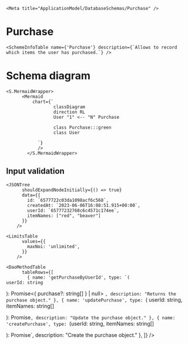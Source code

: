 

    <Meta title="ApplicationModel/DatabaseSchemas/Purchase" />

# Purchase

    <SchemeInfoTable name={'Purchase'} description={`Allows to record which items the user has purchased.`} />

# Schema diagram

    <S.MermaidWrapper>
          <Mermaid
              chart={`
                      classDiagram
                      direction RL
                      User "1" <-- "N" Purchase

                      class Purchase:::green
                      class User

                `}
                />
            </S.MermaidWrapper>

## Input validation

    <JSONTree
          shouldExpandNodeInitially={() => true}
          data={{
            id: `6577722c03da1098acf6c568`,
            createdAt: `2023-06-06T16:08:51.915+00:00`,
            userId: `65777232768c6c4571c174ee`,
            itemNames: ["red", "beaver"]
          }}
        />

    <LimitsTable
          values={{
            maxNoi: 'unlimited',
          }}
        />

    <DaoMethodTable
          tableRows={[
            { name: 'getPurchaseByUserId', type: `(
    userId: string

): Promise<{ purchase?: string[] } | null> `, description: "Returns the purchase object." },
            { name: 'updatePurchase', type: `(
userId: string,
itemNames: string[]

): Promise<void>`, description: "Update the purchase object." },
            { name: 'createPurchase', type: `(userId: string,
itemNames: string[]

): Promise<void>`, description: "Create the purchase object." },
]}
/>

